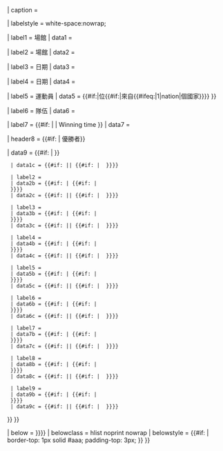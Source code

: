 <includeonly>{{Infobox
| bodyclass = infobox vevent
| bodystyle = width:24em
| above = {{Infobox Universiade event/titles|{{{games|}}}世界大學運動會}}<br />{{{event|}}}比賽
| image = {{#invoke:InfoboxImage|InfoboxImage|image={{{image|}}}|size={{{image_size|220px}}}|alt={{{alt|}}}}}
| caption = {{{caption|}}}

| labelstyle = white-space:nowrap;

| label1 = 場館
| data1 = {{{venues|}}}

| label2 = 場館
| data2 = {{{venue|}}}

| label3 = 日期
| data3 = {{{dates|}}}

| label4 = 日期
| data4 = {{{date|}}}

| label5 = 運動員
| data5 = {{#if:{{{competitors|}}}|{{{competitors|}}}位{{#if:{{{nations|}}}|來自{{{nations}}}{{#ifeq:{{{nations}}}|1|nation|個國家}}}} }}

| label6 = 隊伍
| data6 = {{{teams|}}}

| label7 = {{#if: {{{win_label|}}} | {{{win_label}}} | Winning time }}
| data7 = {{{win_value|}}}

| header8 = {{#if: {{{gold|}}}{{{gold2|}}}{{{gold3|}}}{{{silver|}}}{{{silver2|}}}{{{silver3|}}}{{{bronze|}}}{{{bronze2|}}}{{{bronze3|}}} | 優勝者}}

| data9 = {{#if: {{{gold|}}}{{{gold2|}}}{{{gold3|}}}{{{silver|}}}{{{silver2|}}}{{{silver3|}}}{{{bronze|}}}{{{bronze2|}}}{{{bronze3|}}} | {{Infobox3cols
  | child = yes

  | label1 = {{Gold1}}
  | data1b = {{{gold|}}}{{#if:{{{longnames|}}} | {{#if:{{{goldNOC|}}} | <br />{{flagIOC2|{{{goldNOC|}}}|{{{games|}}}}} }}}}
  | data1c = {{#if:{{{longnames|}}} || {{#if:{{{goldNOC|}}} | {{flagIOC2|{{{goldNOC}}}|{{{games|}}}}} }}}}

  | label2 = {{Gold1}}
  | data2b = {{{gold2|}}}{{#if:{{{longnames|}}} | {{#if:{{{goldNOC2|}}} | <br />{{flagIOC2|{{{goldNOC2}}}|{{{games|}}}}} }}}}
  | data2c = {{#if:{{{longnames|}}} || {{#if:{{{goldNOC2|}}} | {{flagIOC2|{{{goldNOC2}}}|{{{games|}}}}} }}}}

  | label3 = {{Gold1}}
  | data3b = {{{gold3|}}}{{#if:{{{longnames|}}} | {{#if:{{{goldNOC3|}}} | <br />{{flagIOC2|{{{goldNOC3}}}|{{{games|}}}}} }}}}
  | data3c = {{#if:{{{longnames|}}} || {{#if:{{{goldNOC3|}}} | {{flagIOC2|{{{goldNOC3}}}|{{{games|}}}}} }}}}

  | label4 = {{Silver2}}
  | data4b = {{{silver|}}}{{#if:{{{longnames|}}} | {{#if:{{{silverNOC|}}} | <br />{{flagIOC2|{{{silverNOC}}}|{{{games|}}}}} }}}}
  | data4c = {{#if:{{{longnames|}}} || {{#if:{{{silverNOC|}}} | {{flagIOC2|{{{silverNOC}}}|{{{games|}}}}} }}}}

  | label5 = {{Silver2}}
  | data5b = {{{silver2|}}}{{#if:{{{longnames|}}} | {{#if:{{{silverNOC2|}}} | <br />{{flagIOC2|{{{silverNOC2}}}|{{{games|}}}}} }}}}
  | data5c = {{#if:{{{longnames|}}} || {{#if:{{{silverNOC2|}}} | {{flagIOC2|{{{silverNOC2}}}|{{{games|}}}}} }}}}

  | label6 = {{Silver2}}
  | data6b = {{{silver3|}}}{{#if:{{{longnames|}}} | {{#if:{{{silverNOC3|}}} | <br />{{flagIOC2|{{{silverNOC3}}}|{{{games|}}}}} }}}}
  | data6c = {{#if:{{{longnames|}}} || {{#if:{{{silverNOC3|}}} | {{flagIOC2|{{{silverNOC3}}}|{{{games|}}}}} }}}}

  | label7 = {{Bronze3}}
  | data7b = {{{bronze|}}}{{#if:{{{longnames|}}} | {{#if:{{{bronzeNOC|}}} | <br />{{flagIOC2|{{{bronzeNOC}}}|{{{games|}}}}} }}}}
  | data7c = {{#if:{{{longnames|}}} || {{#if:{{{bronzeNOC|}}} | {{flagIOC2|{{{bronzeNOC}}}|{{{games|}}}}} }}}}

  | label8 = {{Bronze3}}
  | data8b = {{{bronze2|}}}{{#if:{{{longnames|}}} | {{#if:{{{bronzeNOC2|}}} | <br />{{flagIOC2|{{{bronzeNOC2}}}|{{{games|}}}}} }}}}
  | data8c = {{#if:{{{longnames|}}} || {{#if:{{{bronzeNOC2|}}} | {{flagIOC2|{{{bronzeNOC2}}}|{{{games|}}}}} }}}}

  | label9 = {{Bronze3}}
  | data9b = {{{bronze3|}}}{{#if:{{{longnames|}}} | {{#if:{{{bronzeNOC3|}}} | <br />{{flagIOC2|{{{bronzeNOC3}}}|{{{games|}}}}} }}}}
  | data9c = {{#if:{{{longnames|}}} || {{#if:{{{bronzeNOC3|}}} | {{flagIOC2|{{{bronzeNOC3}}}|{{{games|}}}}} }}}}

}} }}

| below = {{align|left|{{#if: {{{prev|}}}|←{{autolink|{{{prev|}}}}} }}}}{{align|right|{{#if: {{{next|}}}|{{autolink|{{{next|}}}}}→}}}}
| belowclass = hlist noprint nowrap
| belowstyle = {{#if: {{{prev|}}}{{{next|}}} | border-top: 1px solid #aaa; padding-top: 3px; }}
}}</includeonly><noinclude>
{{documentation}}
</noinclude>